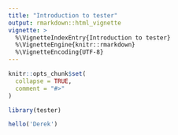 ```yaml
---
title: "Introduction to tester"
output: rmarkdown::html_vignette
vignette: >
  %\VignetteIndexEntry{Introduction to tester}
  %\VignetteEngine{knitr::rmarkdown}
  %\VignetteEncoding{UTF-8}
---
```


```r
knitr::opts_chunk$set(
  collapse = TRUE,
  comment = "#>"
)
```

```r
library(tester)
```

```r
hello('Derek')
```

